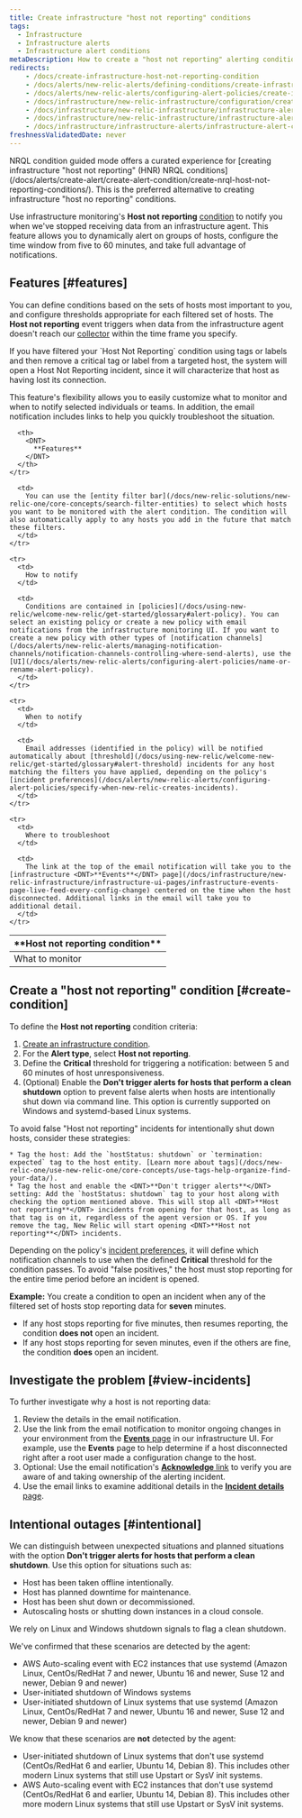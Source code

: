 ```yaml
---
title: Create infrastructure "host not reporting" conditions
tags:
  - Infrastructure
  - Infrastructure alerts
  - Infrastructure alert conditions
metaDescription: How to create a "host not reporting" alerting condition for infrastructure monitoring.
redirects:
    - /docs/create-infrastructure-host-not-reporting-condition
    - /docs/alerts/new-relic-alerts/defining-conditions/create-infrastructure-host-not-reporting-condition
    - /docs/alerts/new-relic-alerts/configuring-alert-policies/create-infrastructure-host-not-reporting-condition
    - /docs/infrastructure/new-relic-infrastructure/configuration/create-infrastructure-host-not-reporting-condition
    - /docs/infrastructure/new-relic-infrastructure/infrastructure-alert-conditions/create-infrastructure-host-not-reporting-condition
    - /docs/infrastructure/new-relic-infrastructure/infrastructure-alert-conditions
    - /docs/infrastructure/infrastructure-alerts/infrastructure-alert-conditions/create-infrastructure-host-not-reporting-condition
freshnessValidatedDate: never
---
```


<Callout variant="tip">
  NRQL condition guided mode offers a curated experience for [creating infrastructure "host not reporting" (HNR) NRQL conditions](/docs/alerts/create-alert/create-alert-condition/create-nrql-host-not-reporting-conditions/). This is the preferred alternative to creating infrastructure "host no reporting" conditions.
</Callout>

Use infrastructure monitoring's <DNT>**Host not reporting**</DNT> [condition](/docs/infrastructure/new-relic-infrastructure/configuration/infrastructure-alerts-add-edit-or-view-host-alert-information) to notify you when we've stopped receiving data from an infrastructure agent. This feature allows you to dynamically alert on groups of hosts, configure the time window from five to 60 minutes, and take full advantage of <InlinePopover type="alerts"/> notifications.

## Features [#features]

You can define conditions based on the sets of hosts most important to you, and configure thresholds appropriate for each filtered set of hosts. The <DNT>**Host not reporting**</DNT> event triggers when data from the infrastructure agent doesn't reach our [collector](/docs/accounts-partnerships/education/getting-started-new-relic/glossary#collector) within the time frame you specify.

<Callout variant="caution">
  If you have filtered your `Host Not Reporting` condition using tags or labels and then remove a critical tag or label from a targeted host, the system will open a Host Not Reporting incident, since it will characterize that host as having lost its connection.
</Callout>

This feature's flexibility allows you to easily customize what to monitor and when to notify selected individuals or teams. In addition, the email notification includes links to help you quickly troubleshoot the situation.

<table>
  <thead>
    <tr>
      <th style={{ width: "200px" }}>
        <DNT>
          **Host not reporting condition**
        </DNT>
      </th>

      <th>
        <DNT>
          **Features**
        </DNT>
      </th>
    </tr>
  </thead>

  <tbody>
    <tr>
      <td>
        What to monitor
      </td>

      <td>
        You can use the [entity filter bar](/docs/new-relic-solutions/new-relic-one/core-concepts/search-filter-entities) to select which hosts you want to be monitored with the alert condition. The condition will also automatically apply to any hosts you add in the future that match these filters.
      </td>
    </tr>

    <tr>
      <td>
        How to notify
      </td>

      <td>
        Conditions are contained in [policies](/docs/using-new-relic/welcome-new-relic/get-started/glossary#alert-policy). You can select an existing policy or create a new policy with email notifications from the infrastructure monitoring UI. If you want to create a new policy with other types of [notification channels](/docs/alerts/new-relic-alerts/managing-notification-channels/notification-channels-controlling-where-send-alerts), use the [UI](/docs/alerts/new-relic-alerts/configuring-alert-policies/name-or-rename-alert-policy).
      </td>
    </tr>

    <tr>
      <td>
        When to notify
      </td>

      <td>
        Email addresses (identified in the policy) will be notified automatically about [threshold](/docs/using-new-relic/welcome-new-relic/get-started/glossary#alert-threshold) incidents for any host matching the filters you have applied, depending on the policy's [incident preferences](/docs/alerts/new-relic-alerts/configuring-alert-policies/specify-when-new-relic-creates-incidents).
      </td>
    </tr>

    <tr>
      <td>
        Where to troubleshoot
      </td>

      <td>
        The link at the top of the email notification will take you to the [infrastructure <DNT>**Events**</DNT> page](/docs/infrastructure/new-relic-infrastructure/infrastructure-ui-pages/infrastructure-events-page-live-feed-every-config-change) centered on the time when the host disconnected. Additional links in the email will take you to additional detail.
      </td>
    </tr>
  </tbody>
</table>

## Create a "host not reporting" condition [#create-condition]

To define the <DNT>**Host not reporting**</DNT> condition criteria:

1. [Create an infrastructure condition](/docs/infrastructure/new-relic-infrastructure/configuration/infrastructure-alerts-add-edit-or-view-host-alert-information).
2. For the <DNT>**Alert type**</DNT>, select <DNT>**Host not reporting**</DNT>.
3. Define the <DNT>**Critical**</DNT> threshold for triggering a notification: between 5 and 60 minutes of host unresponsiveness. 
4. (Optional) Enable the <DNT>**Don't trigger alerts for hosts that perform a clean shutdown**</DNT> option to prevent false alerts when hosts are intentionally shut down via command line. This option is currently supported on Windows and systemd-based Linux systems.

  <Callout variant="tip">
    To avoid false <DNT>"Host not reporting"</DNT> incidents for intentionally shut down hosts, consider these strategies:
  
    * Tag the host: Add the `hostStatus: shutdown` or `termination: expected` tag to the host entity. [Learn more about tags](/docs/new-relic-one/use-new-relic-one/core-concepts/use-tags-help-organize-find-your-data/). 
    * Tag the host and enable the <DNT>**Don't trigger alerts**</DNT> setting: Add the `hostStatus: shutdown` tag to your host along with checking the option mentioned above. This will stop all <DNT>**Host not reporting**</DNT> incidents from opening for that host, as long as that tag is on it, regardless of the agent version or OS. If you remove the tag, New Relic will start opening <DNT>**Host not reporting**</DNT> incidents. 
  </Callout>

Depending on the policy's [incident preferences](/docs/alerts/new-relic-alerts/configuring-alert-policies/specify-when-new-relic-creates-incidents), it will define which notification channels to use when the defined <DNT>**Critical**</DNT> threshold for the condition passes. To avoid "false positives," the host must stop reporting for the entire time period before an incident is opened.

<DNT>**Example:**</DNT> You create a condition to open an incident when any of the filtered set of hosts stop reporting data for <DNT>**seven**</DNT> minutes.

* If any host stops reporting for five minutes, then resumes reporting, the condition <DNT>**does not**</DNT> open an incident.
* If any host stops reporting for seven minutes, even if the others are fine, the condition <DNT>**does**</DNT> open an incident.

## Investigate the problem [#view-incidents]

To further investigate why a host is not reporting data:

1. Review the details in the email notification.
2. Use the link from the email notification to monitor ongoing changes in your environment from the [<DNT>**Events**</DNT> page](/docs/infrastructure/new-relic-infrastructure/infrastructure-ui-pages/infrastructure-events-page-live-feed-every-config-change) in our infrastructure UI. For example, use the <DNT>**Events**</DNT> page to help determine if a host disconnected right after a root user made a configuration change to the host.
3. Optional: Use the email notification's [<DNT>**Acknowledge**</DNT> link](/docs/alerts/new-relic-alerts/reviewing-alert-incidents/acknowledge-alert-incidents) to verify you are aware of and taking ownership of the alerting incident.
4. Use the email links to examine additional details in the [<DNT>**Incident details**</DNT> page](/docs/alerts-applied-intelligence/new-relic-alerts/alert-incidents/view-event-details-incidents).

## Intentional outages [#intentional]

We can distinguish between unexpected situations and planned situations with the option <DNT>**Don't trigger alerts for hosts that perform a clean shutdown**</DNT>. Use this option for situations such as:

* Host has been taken offline intentionally.
* Host has planned downtime for maintenance.
* Host has been shut down or decommissioned.
* Autoscaling hosts or shutting down instances in a cloud console.

We rely on Linux and Windows shutdown signals to flag a clean shutdown.

We've confirmed that these scenarios are detected by the agent:

* AWS Auto-scaling event with EC2 instances that use systemd (Amazon Linux, CentOs/RedHat 7 and newer, Ubuntu 16 and newer, Suse 12 and newer, Debian 9 and newer)
* User-initiated shutdown of Windows systems
* User-initiated shutdown of Linux systems that use systemd (Amazon Linux, CentOs/RedHat 7 and newer, Ubuntu 16 and newer, Suse 12 and newer, Debian 9 and newer)

We know that these scenarios are **not** detected by the agent:

* User-initiated shutdown of Linux systems that don't use systemd (CentOs/RedHat 6 and earlier, Ubuntu 14, Debian 8). This includes other modern Linux systems that still use Upstart or SysV init systems.
* AWS Auto-scaling event with EC2 instances that don't use systemd (CentOs/RedHat 6 and earlier, Ubuntu 14, Debian 8). This includes other more modern Linux systems that still use Upstart or SysV init systems.
